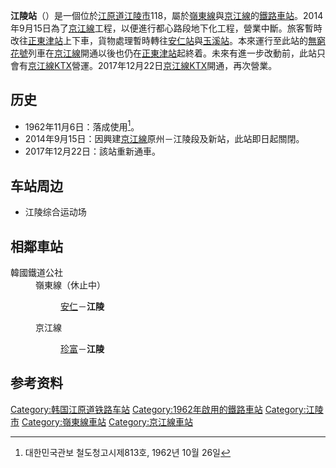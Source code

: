 {{NoteTA |G1=Railway |G2=Transport}}
{{About|位于韩国[[江原道_(韩国)|江原道]]的铁路车站|位于中国[[湖北省|湖北省]]曾用该名的铁路车站|荆州北站|中国[[蒙华铁路|蒙华铁路]]上在建的火车站|江陵站 (蒙华铁路)|杭州地铁车站|江陵路站}}
{{Infobox station
|livery      = {{韓國鐵道路線色|KR}}
|name        = 江陵站
|eng_name    = Gangneung
|other_name  = 
|image       = KTX Gangneung Station.jpg
|caption     = 
|hangul      = 강릉역
|hanja       = 江陵驛
|rr          = Gangneung-yeok
|mr          = Kangnŭng-yŏk
|operator    = [[韓國鐵道公社|韓國鐵道公社]]
|lines       = {{ubl|[[京江線|京江線]]|[[嶺東線|嶺東線]]}}
|address     = {{KOR}}[[江原道_(韓國)|江原道]][[江陵市|江陵市]]龍池路176
|distance    = {{ubl|120.2公里（京江線）|192.7公里（嶺東線）}}
|structure   = 地面車站
|platform    = [[混合式月台|混合式月台]]
|opened      = 1962年11月6日
|closed      = 
|passengers  = 平均每日5,380人次
|pass_year   = 2020年
|adjacent    = {{Adjacent stations|system1=韓國鐵道公社
|line1=江陵線|left1=珍富|right1=|note-left1=40.3km|note-right1=
|line2=嶺東線|type2=Nuriro東海|left2=正東津|right2=|note-left2=16.2km
}}
}}

'''江陵站'''（{{kor|諺=강릉역|漢=江陵驛|羅=Gangneung yeok|f=y}}）是一個位於[[江原道_(南)|江原道]][[江陵市|江陵市]]{{link-ko|校洞 (江陵市)|교동 (강릉시)|校2洞}}118，屬於[[嶺東線|嶺東線]]與[[京江線|京江線]]的[[鐵路車站|鐵路車站]]。2014年9月15日為了[[京江線|京江線]]工程，以便進行都心路段地下化工程，營業中斷。旅客暫時改往[[正東津站|正東津站]]上下車，貨物處理暫時轉往[[安仁站_(韓國)|安仁站]]與[[玉溪站|玉溪站]]。本來運行至此站的[[無窮花號|無窮花號]]列車在[[京江線|京江線]]開通以後也仍在[[正東津站|正東津站]]起終着。未來有進一步改動前，此站只會有[[京江線|京江線]][[KTX|KTX]]營運。2017年12月22日[[京江線|京江線]]KTX開通，再次營業。

== 历史 ==
*1962年11月6日：落成使用<ref>대한민국관보 철도청고시제813호, 1962년 10월 26일</ref>。
*2014年9月15日：因興建[[京江線|京江線]]原州－江陵段及新站，此站即日起關閉。
*2017年12月22日：該站重新通車。

== 车站周边 ==
*江陵综合运动场

== 相鄰車站 ==
;韓國鐵道公社
:嶺東線（休止中）
::[[安仁站|安仁]]－'''江陵'''
:京江線
::[[珍富站|珍富]]－'''江陵'''

== 参考资料 ==
{{reflist}}

{{岭东线}}
{{京江线}}
{{Nuriro號}}

[[Category:韩国江原道铁路车站|Category:韩国江原道铁路车站]]
[[Category:1962年啟用的鐵路車站|Category:1962年啟用的鐵路車站]]
[[Category:江陵市|Category:江陵市]]
[[Category:嶺東線車站|Category:嶺東線車站]]
[[Category:京江線車站|Category:京江線車站]]